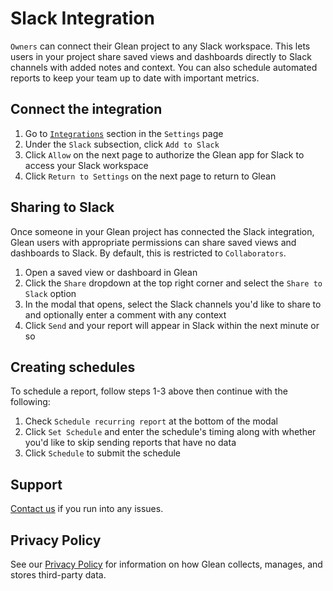 # Slack Integration

`Owners` can connect their Glean project to any Slack workspace. This lets users in your project
share saved views and dashboards directly to Slack channels with added notes and context. You can also schedule
automated reports to keep your team up to date with important metrics.

## Connect the integration

1. Go to [`Integrations`](https://glean.io/app/p/settings#integrations) section in the `Settings` page
2. Under the `Slack` subsection, click `Add to Slack`
3. Click `Allow` on the next page to authorize the Glean app for Slack to access your Slack workspace
4. Click `Return to Settings` on the next page to return to Glean

## Sharing to Slack

Once someone in your Glean project has connected the Slack integration, Glean users with appropriate permissions
can share saved views and dashboards to Slack. By default, this is restricted to `Collaborators`.

1. Open a saved view or dashboard in Glean
2. Click the `Share` dropdown at the top right corner and select the `Share to Slack` option
3. In the modal that opens, select the Slack channels you'd like to share to and optionally enter a comment with any context
4. Click `Send` and your report will appear in Slack within the next minute or so

## Creating schedules

To schedule a report, follow steps 1-3 above then continue with the following:

1. Check `Schedule recurring report` at the bottom of the modal
2. Click `Set Schedule` and enter the schedule's timing along with whether you'd like to skip sending reports that have no data
3. Click `Schedule` to submit the schedule

## Support

[Contact us](https://docs.glean.io/contact-us/) if you run into any issues.

## Privacy Policy

See our [Privacy Policy](https://glean.io/terms) for information on how Glean collects, manages, and stores third-party data.
